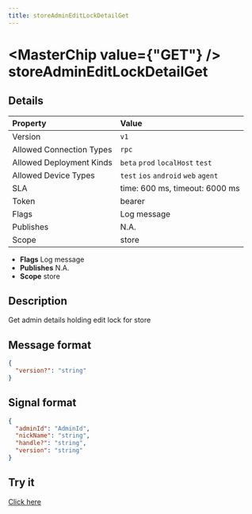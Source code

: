 ```yaml
---
title: storeAdminEditLockDetailGet
---
```



# <MasterChip value={"GET"} /> storeAdminEditLockDetailGet

## Details

| Property | Value | 
| :--- | :--- | 
| Version | `v1` |
| Allowed Connection Types | `rpc`  |
| Allowed Deployment Kinds | `beta` `prod` `localHost` `test`  |
| Allowed Device Types | `test` `ios` `android` `web` `agent`  |
| SLA | time: 600 ms, timeout: 6000 ms |
| Token | bearer |
| Flags | Log message |
| Publishes | N.A. |
| Scope | store |


- **Flags** Log message
- **Publishes** N.A.
- **Scope** store


## Description

Get admin details holding edit lock for store

## Message format

```json
{
  "version?": "string"
}
```

## Signal format

```json
{
  "adminId": "AdminId",
  "nickName": "string",
  "handle?": "string",
  "version": "string"
}
```

## Try it

[Click here](https://web.neome.ai/api?path=store_store_storeAdminEditLockDetailGet)

